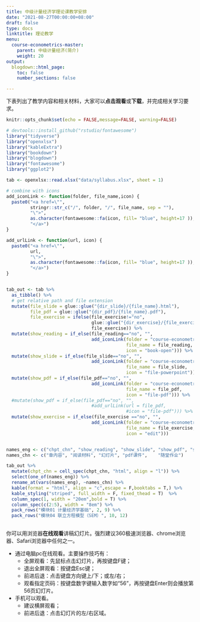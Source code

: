 ```yaml
---
title: 中级计量经济学理论课教学安排
date: "2021-08-27T00:00:00+08:00"
draft: false
type: docs
linktitle: 理论教学
menu:
  course-econometrics-master:
    parent: 中级计量经济(简介)
    weight: 20
output:
  blogdown::html_page:
    toc: false
    number_sections: false

---
```


下表列出了教学内容和相关材料，大家可以**点击观看**或**下载**，并完成相关学习要求。


<!---test again---->

```r
knitr::opts_chunk$set(echo = FALSE,message=FALSE, warning=FALSE)

# devtools::install_github("rstudio/fontawesome")
library("tidyverse")
library("openxlsx")
library("kableExtra")
library("bookdown")
library("blogdown")
library("fontawesome")
library("ggplot2")
```


```r
tab <- openxlsx::read.xlsx("data/syllabus.xlsx", sheet = 1) 

# combine with icons
add_iconLink <- function(folder, file_name,icon) {
  paste0("<a href=\"", 
         stringr::str_c("/", folder, "/", file_name, sep = ""), 
         "\">", 
         as.character(fontawesome::fa(icon, fill= "blue", height=17 )), 
         "</a>") 
}

add_urlLink <- function(url, icon) {
  paste0("<a href=\"", 
         url, 
         "\">", 
         as.character(fontawesome::fa(icon, fill= "blue", height=17 )), 
         "</a>") 
}


tab_out <- tab %>%
  as_tibble() %>%
  # get relative path and file extension
  mutate(file_slide = glue::glue("{dir_slide}/{file_name}.html"),
         file_pdf = glue::glue("{dir_pdf}/{file_name}.pdf"),
         file_exercise = ifelse(file_exercise!="no",
                                glue::glue("{dir_exercise}/{file_exercise}.pdf"),
                                file_exercise)) %>%
  mutate(show_reading = if_else(file_reading=="no", "",
                                add_iconLink(folder = "course-econometrics-master",
                                             file_name = file_reading, 
                                             icon = "book-open"))) %>%
  mutate(show_slide = if_else(file_slide=="no", "",
                                add_iconLink(folder = "course-econometrics-master",
                                             file_name = file_slide, 
                                             icon = "file-powerpoint"))) %>%
  mutate(show_pdf = if_else(file_pdf=="no", "",
                                add_iconLink(folder = "course-econometrics-master",
                                             file_name = file_pdf, 
                                             icon = "file-pdf"))) %>%
  #mutate(show_pdf = if_else(file_pdf=="no", "",
                                #add_urlLink(url = file_pdf, 
                                             #icon = "file-pdf"))) %>%
  mutate(show_exercise = if_else(file_exercise =="no", "", 
                                add_iconLink(folder = "course-econometrics-master",
                                             file_name = file_exercise, 
                                             icon = "edit"))) 


names_eng <- c("chpt_chn", "show_reading", "show_slide", "show_pdf", "show_exercise")
names_chn <- c("章内容", "阅读材料", "幻灯片", "pdf课件",    "随堂作业")

tab_out %>% 
  mutate(chpt_chn = cell_spec(chpt_chn, "html", align = "l")) %>%
  select(one_of(names_eng)) %>%
  rename_at(vars(names_eng), ~names_chn) %>%
  kable(format = "html", align = "c",escape = F,booktabs = T,) %>%
  kable_styling("striped", full_width = F, fixed_thead = T)  %>%
  column_spec(1, width = "20em",bold = T) %>%
  column_spec(c(2:5), width = "8em") %>%
  pack_rows("模块01 计量经济学基础", 2, 9) %>%
  pack_rows("模块04 联立方程模型（SEM）", 10, 12) 
  

```



你可以用浏览器**在线观看**讲稿幻灯片。强烈建议360极速浏览器、chrome浏览器、Safari浏览器中任何之一。

- 通过电脑pc在线观看。主要操作技巧有：
    - 全屏观看：先鼠标点击幻灯片，再按键盘F键；
    - 退出全屏观看：按键盘Esc键；
    - 前进后退：点击键盘方向键上/下；或左/右；
    - 观看指定页码：按键盘数字键输入数字如“56”，再按键盘Enter则会播放第56页幻灯片。
    

- 手机可以观看。
    - 建议横屏观看；
    - 前进后退：点击幻灯片的左/右区域。
